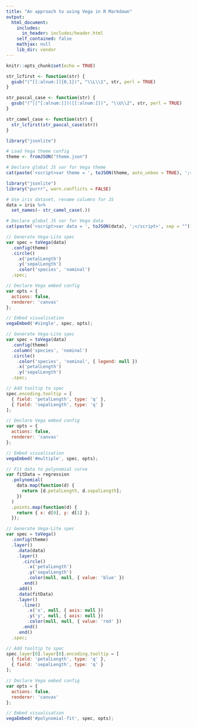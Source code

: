```yaml
---
title: "An approach to using Vega in R Markdown"
output:
  html_document:
    includes:
      in_header: includes/header.html
    self_contained: false
    mathjax: null
    lib_dir: vendor
---
```


```r
knitr::opts_chunk$set(echo = TRUE)

str_lcfirst <- function(str) {
  gsub("(^[[:alnum:]]{0,1})", "\\L\\1", str, perl = TRUE)
}

str_pascal_case <- function(str) {
  gsub("(^|[^[:alnum:]])([[:alnum:]])", "\\U\\2", str, perl = TRUE)
}

str_camel_case <- function(str) {
  str_lcfirst(str_pascal_case(str))
}
```

```r
library("jsonlite")

# Load Vega theme config
theme <- fromJSON("theme.json")

# Declare global JS var for Vega theme
cat(paste('<script>var theme = ', toJSON(theme, auto_unbox = TRUE), ';</script>', sep = ""))
```

```r
library("jsonlite")
library("purrr", warn.conflicts = FALSE)

# Use iris dataset, rename columns for JS
data = iris %>%
  set_names(~ str_camel_case(.))

# Declare global JS var for Vega data
cat(paste('<script>var data = ', toJSON(data), ';</script>', sep = ""))
```

<div id="single"></div>

```js
// Generate Vega-Lite spec
var spec = toVega(data)
  .config(theme)
  .circle()
    .x('petalLength')
    .y('sepalLength')
    .color('species', 'nominal')
  .spec;

// Declare Vega embed config
var opts = {
  actions: false,
  renderer: 'canvas'
};

// Embed visualisation
vegaEmbed('#single', spec, opts);
```

<div id="multiple"></div>

```js
// Generate Vega-Lite spec
var spec = toVega(data)
  .config(theme)
  .column('species', 'nominal')
  .circle()
    .color('species', 'nominal', { legend: null })
    .x('petalLength')
    .y('sepalLength')
  .spec;

// Add tooltip to spec
spec.encoding.tooltip = [
  { field: 'petalLength', type: 'q' },
  { field: 'sepalLength', type: 'q' }
];

// Declare Vega embed config
var opts = {
  actions: false,
  renderer: 'canvas'
};

// Embed visualisation
vegaEmbed('#multiple', spec, opts);
```

<div id="polynomial-fit"></div>

```js
// Fit data to polynomial curve
var fitData = regression
  .polynomial(
    data.map(function(d) {
      return [d.petalLength, d.sepalLength];
    })
  )
  .points.map(function(d) {
    return { x: d[0], y: d[1] };
  });

// Generate Vega-Lite spec
var spec = toVega()
  .config(theme)
  .layer()
    .data(data)
    .layer()
      .circle()
        .x('petalLength')
        .y('sepalLength')
        .color(null, null, { value: 'blue' })
      .end()
    .add()
    .data(fitData)
    .layer()
      .line()
        .x('x', null, { axis: null })
        .y('y', null, { axis: null })
        .color(null, null, { value: 'red' })
      .end()
    .end()
  .spec;

// Add tooltip to spec
spec.layer[0].layer[0].encoding.tooltip = [
  { field: 'petalLength', type: 'q' },
  { field: 'sepalLength', type: 'q' }
];

// Declare Vega embed config
var opts = {
  actions: false,
  renderer: 'canvas'
};

// Embed visualisation
vegaEmbed('#polynomial-fit', spec, opts);
```
